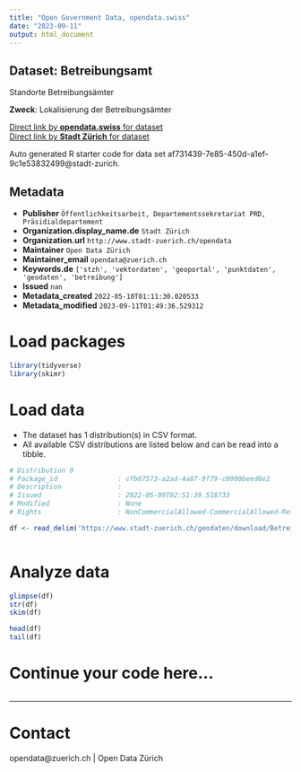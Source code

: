 ```yaml
---
title: "Open Government Data, opendata.swiss"
date: "2023-09-11"
output: html_document
---
```


## Dataset: Betreibungsamt

Standorte Betreibungsämter

**Zweck**: Lokalisierung der Betreibungsämter

[Direct link by **opendata.swiss** for dataset](https://opendata.swiss/de/dataset/betreibungsamt1)<br>
[Direct link by **Stadt Zürich** for dataset](https://data.stadt-zuerich.ch/dataset/geo_betreibungsamt)

Auto generated R starter code for data set af731439-7e85-450d-a1ef-9c1e53832499@stadt-zurich.

## Metadata

- **Publisher** `Öffentlichkeitsarbeit, Departementssekretariat PRD, Präsidialdepartement`
- **Organization.display_name.de** `Stadt Zürich`
- **Organization.url** `http://www.stadt-zuerich.ch/opendata`
- **Maintainer** `Open Data Zürich`
- **Maintainer_email** `opendata@zuerich.ch`
- **Keywords.de** `['stzh', 'vektordaten', 'geoportal', 'punktdaten', 'geodaten', 'betreibung']`
- **Issued** `nan`
- **Metadata_created** `2022-05-10T01:11:30.020533`
- **Metadata_modified** `2023-09-11T01:49:36.529312`


# Load packages

```r

library(tidyverse)
library(skimr)

```

# Load data

-   The dataset has 1 distribution(s) in CSV format.
-   All available CSV distributions are listed below and can be read into a tibble.

```r

# Distribution 0
# Package_id               : cfb07573-a2ad-4a87-9f79-c0900beed8e2
# Description              : 
# Issued                   : 2022-05-09T02:51:39.518733
# Modified                 : None
# Rights                   : NonCommercialAllowed-CommercialAllowed-ReferenceNotRequired

df <- read_delim('https://www.stadt-zuerich.ch/geodaten/download/Betreibungsamt?format=10008')



```

# Analyze data

```r

glimpse(df)
str(df)
skim(df)

head(df)
tail(df)

```

# Continue your code here...

```r

```

------------------------------------------------------------------------

# Contact

opendata@zuerich.ch | Open Data Zürich
